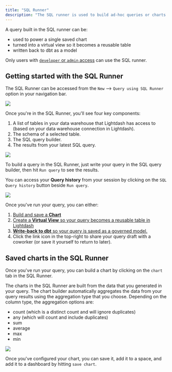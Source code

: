 ```yaml
---
title: "SQL Runner"
description: "The SQL runner is used to build ad-hoc queries or charts using totally custom SQL."
---
```


A query built in the SQL runner can be:

* used to power a single saved chart
* turned into a virtual view so it becomes a reusable table
* written back to dbt as a model

Only users with [`developer` or `admin` access](/references/roles) can use the SQL runner.

## Getting started with the SQL Runner

The SQL Runner can be accessed from the `New` --> `Query using SQL Runner` option in your navigation bar.

<Frame>
  <img src="/images/references/assets/images/access-sql-runner-e299a63e83e2ecb4b3b09c64f94211be.jpg"/>
</Frame>

Once you're in the SQL Runner, you'll see four key components:

1. A list of tables in your data warehouse that Lightdash has access to (based on your data warehouse connection in Lightdash).
2. The schema of a selected table.
3. The SQL query builder.
4. The results from your latest SQL query.

<Frame>
  <img src="/images/references/assets/images/sql-runner-components-60eb488682b46fb2ecedad92a2656adb.jpg"/>
</Frame>

To build a query in the SQL Runner, just write your query in the SQL query builder, then hit `Run query` to see the results.

You can access your **Query history** from your session by clicking on the `SQL Query history` button beside `Run query`.

<Frame>
  <img src="/images/references/assets/images/query-history-3c6295f2352f2d118474de3a51d83fd7.jpg"/>
</Frame>

Once you've run your query, you can either:

1. [Build and save a **Chart**](#building-charts-in-the-sql-runner)
2. [Create a **Virtual View** so your query becomes a reusable table in Lightdash](/references/virtual-views)
3. [**Write-back to dbt** so your query is saved as a governed model.](/references/dbt-write-back)
4. Click the link icon in the top-right to share your query draft with a coworker (or save it yourself to return to later).

## Saved charts in the SQL Runner

Once you've run your query, you can build a chart by clicking on the `chart` tab in the SQL Runner.

The charts in the SQL Runner are built from the data that you generated in your query. The chart builder automatically aggregates the data from your query results using the aggregation type that you choose. Depending on the column type, the aggregation options are:

* count (which is a distinct count and will ignore duplicates)
* any (which will count and include duplicates)
* sum
* average
* max
* min

<Frame>
  <img src="/images/references/assets/images/build-chart-sql-runner-72c3e95c8e37b83f48189599e25ddba1.jpg"/>
</Frame>

Once you've configured your chart, you can save it, add it to a space, and add it to a dashboard by hitting `save chart`.
